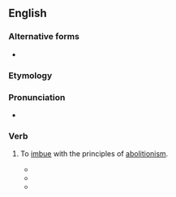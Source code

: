 ==English==

===Alternative forms===
* {{l|en|abolitionise}}

===Etymology===
{{suffix|en|abolition|ize}}

===Pronunciation===
* {{a|US}} {{IPA|en|/ˌæb.əˈlɪʃ.n̩ˌaɪz/}}

===Verb===
{{en-verb}}

# {{lb|en|transitive|rare|obsolete}} To [[imbue]] with the principles of [[abolitionism]].
#* {{quote-journal|en|date=June 28 1838|magazine=The Emancipator|title=From the Philanthropist Depository of the Ohio A. S. Society|volume=III|number=9|page=36|passage=It will '''abolitionize''' the world. It will remove all objections but such as spring from negro prejudice.}}
#* {{quote-journal|en|date=May 13 1858|magazine=New York Observer and Chronicle|volume=36|issue=19|page=150|passage=The public mind has been naturally excited on the position of the American Tract Society, threatened as it has been for months past by a party of revolutionists, determined to expel its Executive Committee, and '''abolitionize''' the institution.}}
#* {{quote-journal|en|date=August 13 1865|title=Letter from Galveston|work=The New-Orleans Times|page=3|passage=The question is, will the people, by a constitutional provision, '''abolitionize''' the State and thereby legalize the unconstitutional acts of the Administration for the abolition of slavery?}}